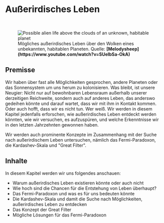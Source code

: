 
# Außerirdisches Leben

<ReadingTime duration="1" />
<AudioPlayer ident="alienlife/introduction" />

<br/>
<figure>
<Image src={require(".//../../resources/images/alienlife.png")} alt="Possible alien life above the clouds of an unknown, habitable planet" />
<figcaption style={{ color: "rgb(156, 156, 156)", fontSize: "14px", marginTop: "2px" }}>Mögliches außerirdisches Leben über den Wolken eines unbekannten, habitablen Planeten. Quelle: <strong>[Melodysheep](https://www.youtube.com/watch?v=SUelbSa-OkA)</strong></figcaption>
</figure>

## Premisse
Wir haben über fast alle Möglichkeiten gesprochen, andere Planeten oder das Sonnensystem um uns herum zu kolonisieren. Was bleibt, ist unsere Neugier: Nicht nur auf bewohnbaren Lebensraum außerhalb unserer derzeitigen Reichweite, sondern auch auf anderes Leben, das anderswo gedeihen könnte und darauf wartet, dass wir mit ihm in Kontakt kommen. Oder auch hofft, dass wir es nicht tun. Wer weiß. Wir werden in diesem Kapitel jedenfalls erforschen, wie außerirdisches Leben entdeckt werden könnten, wie wir versuchen, es aufzuspüren, und welche Erkenntnisse wir in den letzten Jahrzehnten gewonnen haben.

Wir werden auch prominente Konzepte im Zusammenhang mit der Suche nach außerirdischem Leben untersuchen, nämlich das Fermi-Paradoxon, die Kardashev-Skala und "Great Filter".

## Inhalte
In diesem Kapitel werden wir uns folgendes anschauen:

- Warum außerirdisches Leben existieren könnte oder auch nicht
- Wie hoch sind die Chancen für die Entstehung von Leben überhaupt?
- Das Fermi-Paradoxon und was es für uns bedeuten könnte 
- Die Kardashev-Skala und damit die Suche nach Möglichkeiten, außerirdisches Leben zu entdecken
- Das Konzept der Great Filter
- Mögliche Lösungen für das Fermi-Paradoxon


<SaveArticleSection article="alien-life-introduction"/>

<Analytics />